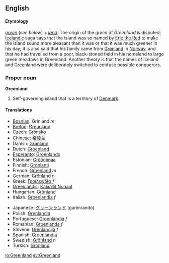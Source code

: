 ==English==
{{Wikipedia}}
====Etymology====
''[[green]]'' (''see below'') + ''[[land]]''.  The origin of the ''green'' of ''Greenland'' is disputed; [[Iceland]]ic saga says that the island was so named by [[w:Eric the Red|Eric the Red]] to make the island sound more pleasant than it was or that it was much greener in his day; it is also said that his family came from [[Grønland]] in [[Norway]], and that he had travelled from a poor, black-stoned field in his homeland to large green meadows in Greenland.
Another theory is that the names of Iceland and Greenland were deliberately switched to confuse possible conquerors.

===Proper noun===
'''Greenland'''
#Self-governing island that is a territory of [[Denmark]].

====Translations====
{{top}}
*[[Bosnian]]: Grinland ''m''
*[[Breton]]: [[Greunland]]
*Czech: [[Grónsko]]
*[[Chinese]]: [[格陵兰]]
*Danish: [[Grønland]]
*Dutch: [[Groenland]]
*[[Esperanto]]: [[Groenlando]]
*Estonian: [[Gröönimaa]]
*Finnish: [[Grönlanti]]
*French: [[Groenland]] ''m''
*German: [[Grönland]] ''n''
*Greek: [[Γροιλανδία]] ''f''
*[[Greenlandic]]: [[Kalaallit Nunaat]]
*Hungarian: [[Grönland]]
*Italian: [[Groenlandia]] ''f''
{{mid}}
*Japanese: [[グリーンランド]] (guriinrando)
*Polish: [[Grenlandia]]
*Portuguese: [[Groenlândia]] ''f''
*Romanian: [[Groenlanda]] ''f''
*Slovene: [[Grenlandija]] ''f''
*Spanish: [[Groenlandia]]
*Swedish: [[Grönland#Swedish|Grönland]] ''n''
*Turkish: [[Grönland]]
{{bottom}}
[[io:Greenland]]
[[sv:Greenland]]